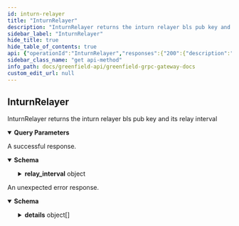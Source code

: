 ```yaml
---
id: inturn-relayer
title: "InturnRelayer"
description: "InturnRelayer returns the inturn relayer bls pub key and its relay interval"
sidebar_label: "InturnRelayer"
hide_title: true
hide_table_of_contents: true
api: {"operationId":"InturnRelayer","responses":{"200":{"description":"A successful response.","content":{"*/*":{"schema":{"type":"object","properties":{"bls_pub_key":{"type":"string"},"relay_interval":{"type":"object","properties":{"start":{"type":"string","format":"uint64"},"end":{"type":"string","format":"uint64"}},"title":"RelayInterval holds start and end(exclusive) time of in-turn relayer, [start, end)"}},"description":"QueryInturnRelayerResponse is the response type for the Query In-turn relayer RPC method."}}}},"default":{"description":"An unexpected error response.","content":{"*/*":{"schema":{"type":"object","properties":{"error":{"type":"string"},"code":{"type":"integer","format":"int32"},"message":{"type":"string"},"details":{"type":"array","items":{"type":"object","properties":{"type_url":{"type":"string"},"value":{"type":"string","format":"byte"}}}}}}}}}},"parameters":[{"name":"claim_src_chain","description":"ClaimSrcChain defines the src chain of a claim.\n\n - CLAIM_SRC_CHAIN_UNSPECIFIED: CLAIM_SRC_CHAIN_UNSPECIFIED\n - CLAIM_SRC_CHAIN_BSC: CLAIM_SRC_CHAIN_BSC defines BSC source chain\n - CLAIM_SRC_CHAIN_OP_BNB: CLAIM_SRC_CHAIN_OP_BNB defines OPBNB source chain","in":"query","required":false,"schema":{"type":"string","enum":["CLAIM_SRC_CHAIN_UNSPECIFIED","CLAIM_SRC_CHAIN_BSC","CLAIM_SRC_CHAIN_OP_BNB"],"default":"CLAIM_SRC_CHAIN_UNSPECIFIED"}}],"tags":["oracle"],"description":"InturnRelayer returns the inturn relayer bls pub key and its relay interval","method":"get","path":"/cosmos/oracle/v1/inturn_relayer","info":{"title":"Greenfield - gRPC Gateway docs","description":"A REST interface for state queries","version":"1.0.0"},"postman":{"name":"InturnRelayer","description":{"content":"InturnRelayer returns the inturn relayer bls pub key and its relay interval","type":"text/plain"},"url":{"path":["cosmos","oracle","v1","inturn_relayer"],"host":["{{baseUrl}}"],"query":[{"disabled":false,"description":{"content":"ClaimSrcChain defines the src chain of a claim.\n\n - CLAIM_SRC_CHAIN_UNSPECIFIED: CLAIM_SRC_CHAIN_UNSPECIFIED\n - CLAIM_SRC_CHAIN_BSC: CLAIM_SRC_CHAIN_BSC defines BSC source chain\n - CLAIM_SRC_CHAIN_OP_BNB: CLAIM_SRC_CHAIN_OP_BNB defines OPBNB source chain","type":"text/plain"},"key":"claim_src_chain","value":""}],"variable":[]},"header":[{"key":"Accept","value":"*/*"}],"method":"GET"}}
sidebar_class_name: "get api-method"
info_path: docs/greenfield-api/greenfield-grpc-gateway-docs
custom_edit_url: null
---
```



## InturnRelayer



InturnRelayer returns the inturn relayer bls pub key and its relay interval

<details style={{"marginBottom":"1rem"}} data-collapsed={false} open={true}><summary style={{}}><strong>Query Parameters</strong></summary><div><ul><ParamsItem className={"paramsItem"} param={{"name":"claim_src_chain","description":"ClaimSrcChain defines the src chain of a claim.\n\n - CLAIM_SRC_CHAIN_UNSPECIFIED: CLAIM_SRC_CHAIN_UNSPECIFIED\n - CLAIM_SRC_CHAIN_BSC: CLAIM_SRC_CHAIN_BSC defines BSC source chain\n - CLAIM_SRC_CHAIN_OP_BNB: CLAIM_SRC_CHAIN_OP_BNB defines OPBNB source chain","in":"query","required":false,"schema":{"type":"string","enum":["CLAIM_SRC_CHAIN_UNSPECIFIED","CLAIM_SRC_CHAIN_BSC","CLAIM_SRC_CHAIN_OP_BNB"],"default":"CLAIM_SRC_CHAIN_UNSPECIFIED"}}}></ParamsItem></ul></div></details><div><ApiTabs><TabItem label={"200"} value={"200"}><div>

A successful response.

</div><div><MimeTabs schemaType={"response"}><TabItem label={"*/*"} value={"*/*"}><SchemaTabs><TabItem label={"Schema"} value={"Schema"}><details style={{}} data-collapsed={false} open={true}><summary style={{"textAlign":"left"}}><strong>Schema</strong></summary><div style={{"textAlign":"left","marginLeft":"1rem"}}></div><ul style={{"marginLeft":"1rem"}}><SchemaItem collapsible={false} name={"bls_pub_key"} required={false} schemaName={"string"} qualifierMessage={undefined} schema={{"type":"string"}}></SchemaItem><SchemaItem collapsible={true} className={"schemaItem"}><details style={{}}><summary style={{}}><strong>relay_interval</strong><span style={{"opacity":"0.6"}}> object</span></summary><div style={{"marginLeft":"1rem"}}><SchemaItem collapsible={false} name={"start"} required={false} schemaName={"uint64"} qualifierMessage={undefined} schema={{"type":"string","format":"uint64"}}></SchemaItem><SchemaItem collapsible={false} name={"end"} required={false} schemaName={"uint64"} qualifierMessage={undefined} schema={{"type":"string","format":"uint64"}}></SchemaItem></div></details></SchemaItem></ul></details></TabItem><TabItem label={"Example (from schema)"} value={"Example (from schema)"}><ResponseSamples responseExample={"{\n  \"bls_pub_key\": \"string\",\n  \"relay_interval\": {\n    \"start\": \"string\",\n    \"end\": \"string\"\n  }\n}"} language={"json"}></ResponseSamples></TabItem></SchemaTabs></TabItem></MimeTabs></div></TabItem><TabItem label={"default"} value={"default"}><div>

An unexpected error response.

</div><div><MimeTabs schemaType={"response"}><TabItem label={"*/*"} value={"*/*"}><SchemaTabs><TabItem label={"Schema"} value={"Schema"}><details style={{}} data-collapsed={false} open={true}><summary style={{"textAlign":"left"}}><strong>Schema</strong></summary><div style={{"textAlign":"left","marginLeft":"1rem"}}></div><ul style={{"marginLeft":"1rem"}}><SchemaItem collapsible={false} name={"error"} required={false} schemaName={"string"} qualifierMessage={undefined} schema={{"type":"string"}}></SchemaItem><SchemaItem collapsible={false} name={"code"} required={false} schemaName={"int32"} qualifierMessage={undefined} schema={{"type":"integer","format":"int32"}}></SchemaItem><SchemaItem collapsible={false} name={"message"} required={false} schemaName={"string"} qualifierMessage={undefined} schema={{"type":"string"}}></SchemaItem><SchemaItem collapsible={true} className={"schemaItem"}><details style={{}}><summary style={{}}><strong>details</strong><span style={{"opacity":"0.6"}}> object[]</span></summary><div style={{"marginLeft":"1rem"}}><li><div style={{"fontSize":"var(--ifm-code-font-size)","opacity":"0.6","marginLeft":"-.5rem","paddingBottom":".5rem"}}>Array [</div></li><SchemaItem collapsible={false} name={"type_url"} required={false} schemaName={"string"} qualifierMessage={undefined} schema={{"type":"string"}}></SchemaItem><SchemaItem collapsible={false} name={"value"} required={false} schemaName={"byte"} qualifierMessage={undefined} schema={{"type":"string","format":"byte"}}></SchemaItem><li><div style={{"fontSize":"var(--ifm-code-font-size)","opacity":"0.6","marginLeft":"-.5rem"}}>]</div></li></div></details></SchemaItem></ul></details></TabItem><TabItem label={"Example (from schema)"} value={"Example (from schema)"}><ResponseSamples responseExample={"{\n  \"error\": \"string\",\n  \"code\": 0,\n  \"message\": \"string\",\n  \"details\": [\n    {\n      \"type_url\": \"string\",\n      \"value\": \"string\"\n    }\n  ]\n}"} language={"json"}></ResponseSamples></TabItem></SchemaTabs></TabItem></MimeTabs></div></TabItem></ApiTabs></div>
      